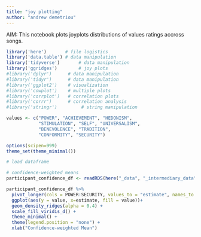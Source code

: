 ```yaml
---
title: "joy plotting"
author: "andrew demetriou"
---
```


AIM: This notebook plots joyplots distributions of values ratings accross songs. 

```r
library('here')       # file logistics
library('data.table') # data manipulation
library('tidyverse')       # data manipulation
library('ggridges')        # joy plots
#library('dplyr')      # data manipulation
#library('tidyr')      # data manipulation
#library('ggplot2')    # visualization
#library('cowplot')    # multiple plots 
#library('corrplot')   # correlation plots
#library('corrr')      # correlation analysis
#library('stringr')         # string manipulation

values <- c("POWER", "ACHIEVEMENT", "HEDONISM",  
            "STIMULATION", "SELF", "UNIVERSALISM", 
            "BENEVOLENCE", "TRADITION",  
            "CONFORMITY", "SECURITY")

options(scipen=999)
theme_set(theme_minimal())
```

```r
# load dataframe

# confidence-weighted means
participant_confidence_df <- readRDS(here("_data", "_intermediary_data", "participant_confidence_weighted_dfs.RDS"))[[1]] %>% select(-confidence, -weight)
```

```r
participant_confidence_df %>% 
  pivot_longer(cols = POWER:SECURITY, values_to = "estimate", names_to = "value") %>%
  ggplot(aes(y = value, x=estimate, fill = value))+
  geom_density_ridges(alpha = 0.4) +
  scale_fill_viridis_d() +
  theme_minimal() +
  theme(legend.position = "none") +
  xlab("Confidence-weighted Mean")
```

